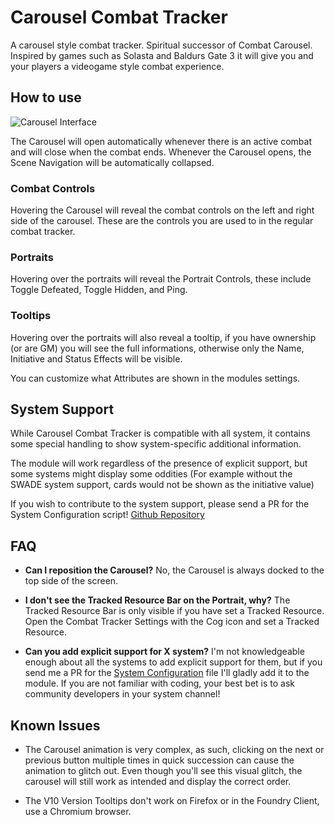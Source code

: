 
# Carousel Combat Tracker
<ModuleInfo/>
A carousel style combat tracker. Spiritual successor of Combat Carousel. Inspired by games such as Solasta and Baldurs Gate 3 it will give you and your players a videogame style combat experience.

## How to use
<Image src="/images/combat-tracker-dock/carouselinfo.png" alt="Carousel Interface" className={styles.wikiImage}/>

The Carousel will open automatically whenever there is an active combat and will close when the combat ends.
Whenever the Carousel opens, the Scene Navigation will be automatically collapsed.

### Combat Controls

Hovering the Carousel will reveal the combat controls on the left and right side of the carousel. These are the controls you are used to in the regular combat tracker.

### Portraits

Hovering over the portraits will reveal the Portrait Controls, these include Toggle Defeated, Toggle Hidden, and Ping.

### Tooltips

Hovering over the portraits will also reveal a tooltip, if you have ownership (or are GM) you will see the full informations, otherwise only the Name, Initiative and Status Effects will be visible.

You can customize what Attributes are shown in the modules settings.

## System Support

While Carousel Combat Tracker is compatible with all system, it contains some special handling to show system-specific additional information.

The module will work regardless of the presence of explicit support, but some systems might display some oddities (For example without the SWADE system support, cards would not be shown as the initiative value)

If you wish to contribute to the system support, please send a PR for the System Configuration script! [Github Repository](https://github.com/theripper93/combat-tracker-dock/blob/master/scripts/systems.js)

## FAQ

- **Can I reposition the Carousel?** No, the Carousel is always docked to the top side of the screen.

- **I don't see the Tracked Resource Bar on the Portrait, why?** The Tracked Resource Bar is only visible if you have set a Tracked Resource. Open the Combat Tracker Settings with the Cog icon and set a Tracked Resource.

- **Can you add explicit support for X system?** I'm not knowledgeable enough about all the systems to add explicit support for them, but if you send me a PR for the [System Configuration](https://github.com/theripper93/combat-tracker-dock/blob/master/scripts/systems.js) file I'll gladly add it to the module. If you are not familiar with coding, your best bet is to ask community developers in your system channel!

## Known Issues

- The Carousel animation is very complex, as such, clicking on the next or previous button multiple times in quick succession can cause the animation to glitch out. Even though you'll see this visual glitch, the carousel will still work as intended and display the correct order.

- The V10 Version Tooltips don't work on Firefox or in the Foundry Client, use a Chromium browser.